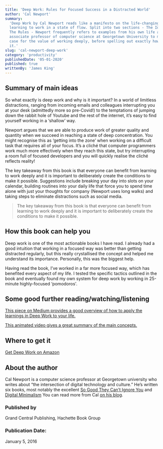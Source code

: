 ```yaml
---
title: 'Deep Work: Rules for Focused Success in a Distracted World'
author: 'Cal Newport'
summary:
  'Deep Work by Cal Newport reads like a manifesto on the life-changing power of
  learning to work in a state of flow. Split into two sections - The Idea and
  The Rules - Newport frequently refers to examples from his own life as
  associate professor of computer science at Georgetown University to make a
  case for the value of working deeply, before spelling out exactly how to do
  it.'
slug: 'cal-newport-deep-work'
category: 'productivity'
publishedDate: '05-01-2020'
published: true
writtenBy: 'James King'
---
```


## Summary of main ideas

So what exactly is deep work and why is it important? In a world of limitless
distractions, ranging from incoming emails and colleagues interrupting you at
your desk (admittedly more so pre-Covid!) to the temptations of jumping down the
rabbit hole of Youtube and the rest of the internet, it’s easy to find yourself
working in a ‘shallow’ way.

Newport argues that we are able to produce work of greater quality and quantity
when we succeed in reaching a state of deep concentration. You might recognise
this as ‘getting into the zone’ when working on a difficult task that requires
all of your focus. It’s a cliché that computer programmers work much more
effectively when they reach this state, but try interrupting a room full of
focused developers and you will quickly realise the cliché reflects reality!

The key takeaway from this book is that everyone can benefit from learning to
work deeply and it is important to deliberately create the conditions to make it
possible. Suggestions include breaking your day into slots on your calendar,
building routines into your daily life that force you to spend time alone with
just your thoughts for company (Newport uses long walks) and taking steps to
eliminate distractions such as social media.

> The key takeaway from this book is that everyone can benefit from learning to
> work deeply and it is important to deliberately create the conditions to make
> it possible.

## How this book can help you

Deep work is one of the most actionable books I have read. I already had a good
intuition that working in a focused way was better than getting distracted
regularly, but this really crystallised the concept and helped me understand its
importance. Personally, this was the biggest help.

Having read the book, I’ve worked in a far more focused way, which has benefited
every aspect of my life. I tested the specific tactics outlined in the book and
eventually found my own system for deep work by working in 25-minute
highly-focused ‘pomodoros'.

## Some good further reading/watching/listening

[This piece on Medium provides a good overview of how to apply the learnings in Deep Work to your life.](https://medium.com/@nina.semczuk/5-practices-from-deep-work-by-cal-newport-thatll-change-your-life-303847ec5f3c)

[This animated video gives a great summary of the main concepts.](https://www.youtube.com/watch?v=ZD7dXfdDPfg)

## Where to get it

[Get Deep Work on Amazon](https://www.amazon.com/Deep-Work-Focused-Success-Distracted/dp/1455586692)

## About the author

Cal Newport is a computer science professor at Georgetown university who writes
about “the intersection of digital technology and culture.” He’s written six
books, most notably the excellent
[So Good They Can’t Ignore You](https://www.amazon.com/Good-They-Cant-Ignore-You/dp/1455509124/ref=pd_lpo_14_img_1/138-2781046-7480654?_encoding=UTF8&pd_rd_i=1455509124&pd_rd_r=f79e1014-a4f6-42b4-a742-9a8c2def26c4&pd_rd_w=jZr3Q&pd_rd_wg=fxtzP&pf_rd_p=7b36d496-f366-4631-94d3-61b87b52511b&pf_rd_r=F7QKGGYPYFW1DAKWKBFG&psc=1&refRID=F7QKGGYPYFW1DAKWKBFG)
and
[Digital Minimalism](https://www.amazon.com/Digital-Minimalism-Choosing-Focused-Noisy/dp/0525536515/ref=pd_sbs_14_2/138-2781046-7480654?_encoding=UTF8&pd_rd_i=0525536515&pd_rd_r=046458c5-752c-4b63-8950-74c994c31a84&pd_rd_w=f3c8I&pd_rd_wg=LlzoX&pf_rd_p=12b8d3e2-e203-4b23-a8bc-68a7d2806477&pf_rd_r=0WH8X16PPZMGFR2MGAM8&psc=1&refRID=0WH8X16PPZMGFR2MGAM8)
You can read more from Cal [on his blog](https://www.calnewport.com/blog/).

### Published by

Grand Central Publishing, Hachette Book Group

### Publication Date:

January 5, 2016
